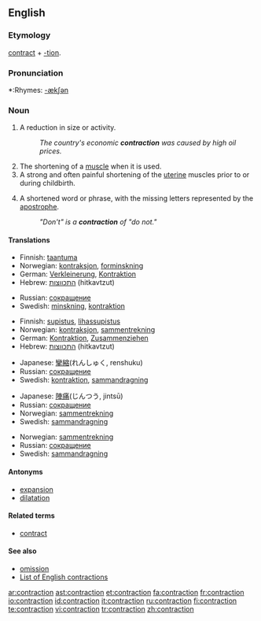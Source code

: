==English==

===Etymology===
[[contract]] + [[-tion]].

===Pronunciation===
*:Rhymes: [[Rhymes:English:-ækʃən|-ækʃən]]

===Noun===
{{en-noun}}

# A reduction in size or activity.
#:''The country's economic '''contraction''' was caused by high oil prices.''
# The shortening of a [[muscle]] when it is used.
# A strong and often painful shortening of the [[uterine]] muscles prior to or during childbirth.
# {{grammar}} A shortened word or phrase, with the missing letters represented by the [[apostrophe]].
#:''"Don't" is a '''contraction''' of "do not."''

====Translations====

{{trans-top|reduction in size or activity}}
<!--Languages from A to I go here-->
*Finnish: [[taantuma]]
*Norwegian: [[kontraksjon]], [[forminskning]]
*German: [[Verkleinerung]], [[Kontraktion]]
*Hebrew: [[התכווצות]] (hitkavtzut) {{f}}
{{trans-mid}}
<!--Languages from J to Z go here-->
*Russian: [[сокращение]]
*Swedish: [[minskning]], [[kontraktion]]
{{trans-bottom}}

{{trans-top|shortening of a muscle when it is used}}
<!--Languages from A to I go here-->
*Finnish: [[supistus]], [[lihassupistus]]
*Norwegian: [[kontraksjon]], [[sammentrekning]]
*German: [[Kontraktion]], [[Zusammenziehen]]
*Hebrew: [[התכווצות]] (hitkavtzut) {{f}}
{{trans-mid}}
<!--Languages from J to Z go here-->
*Japanese: [[攣縮]](れんしゅく, renshuku)
*Russian: [[сокращение]]
*Swedish: [[kontraktion]], [[sammandragning]]
{{trans-bottom}}

{{trans-top|painful shortening of the uterine muscles}}
<!--Languages from A to I go here-->
{{trans-mid}}
<!--Languages from J to Z go here-->
*Japanese: [[陣痛]](じんつう, jintsū)
*Russian: [[сокращение]]
*Norwegian: [[sammentrekning]]
*Swedish: [[sammandragning]]
{{trans-bottom}}

{{trans-top|shortened word or phrase}}
<!--Languages from A to I go here-->
{{trans-mid}}
<!--Languages from J to Z go here-->
*Norwegian: [[sammentrekning]]
*Russian: [[сокращение]]
*Swedish: [[sammandragning]]
{{trans-bottom}}

====Antonyms====
*[[expansion]]
*[[dilatation]]

====Related terms====
*[[contract]]

====See also====
*[[omission]]
*[[:Category:English_contractions|List of English contractions]]

[[ar:contraction]]
[[ast:contraction]]
[[et:contraction]]
[[fa:contraction]]
[[fr:contraction]]
[[io:contraction]]
[[id:contraction]]
[[it:contraction]]
[[ru:contraction]]
[[fi:contraction]]
[[te:contraction]]
[[vi:contraction]]
[[tr:contraction]]
[[zh:contraction]]